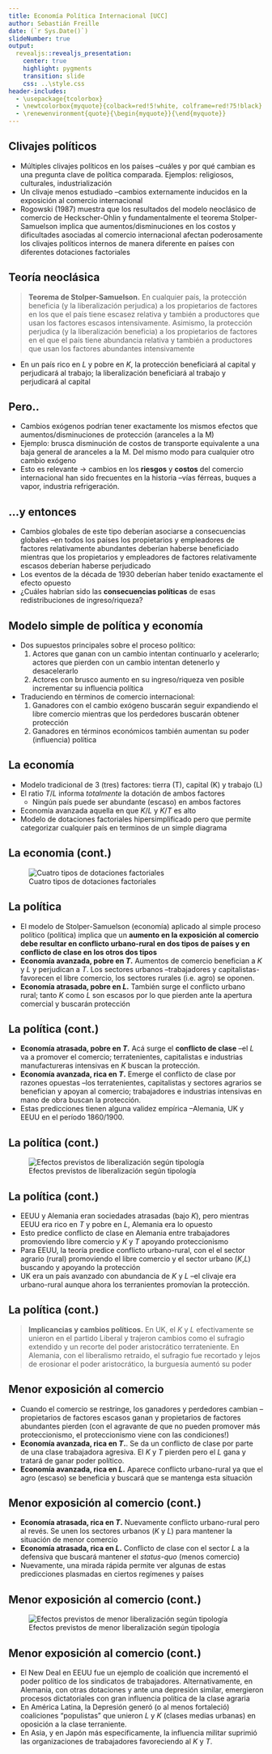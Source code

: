 ```yaml
---
title: Economía Política Internacional [UCC]
author: Sebastián Freille
date: (`r Sys.Date()`)
slideNumber: true
output:
  revealjs::revealjs_presentation:
    center: true
    highlight: pygments
    transition: slide
    css: ..\style.css
header-includes:
  - \usepackage{tcolorbox}
  - \newtcolorbox{myquote}{colback=red!5!white, colframe=red!75!black}
  - \renewenvironment{quote}{\begin{myquote}}{\end{myquote}}
---
```


## Clivajes políticos

- Múltiples clivajes políticos en los países --cuáles y por qué cambian es una pregunta clave de política comparada. Ejemplos: religiosos, culturales, industrialización
- Un clivaje menos estudiado --cambios externamente inducidos en la exposición al comercio internacional
- Rogowski (1987) muestra que los resultados del modelo neoclásico de comercio de Heckscher-Ohlin y fundamentalmente el teorema Stolper-Samuelson implica que aumentos/disminuciones en los costos y dificultades asociadas al comercio internacional afectan poderosamente los clivajes políticos internos de manera diferente en países con diferentes dotaciones factoriales

## Teoría neoclásica

> **Teorema de Stolper-Samuelson.** En cualquier país, la protección beneficia (y la liberalización perjudica) a los propietarios de factores en los que el país tiene escasez relativa y también a productores que usan los factores escasos intensivamente. Asimismo, la protección perjudica (y la liberalización beneficia) a los propietarios de factores en el que el país tiene abundancia relativa y también a productores que usan los factores abundantes intensivamente

- En un país rico en $L$ y pobre en $K$, la protección beneficiará al capital y perjudicará al trabajo; la liberalización beneficiará al trabajo y perjudicará al capital

## Pero..

- Cambios exógenos podrían tener exactamente los mismos efectos que aumentos/disminuciones de protección (aranceles a la M)
- Ejemplo: brusca disminución de costos de transporte equivalente a una baja general de aranceles a la M. Del mismo modo para cualquier otro cambio exógeno
- Esto es relevante $\longrightarrow$ cambios en los **riesgos** y **costos** del comercio internacional han sido frecuentes en la historia --vías férreas, buques a vapor, industria refrigeración.

## ...y entonces

- Cambios globales de este tipo deberían asociarse a consecuencias globales --en todos los países los propietarios y empleadores de factores relativamente abundantes deberían haberse beneficiado mientras que los propietarios y empleadores de factores relativamente escasos deberían haberse perjudicado
- Los eventos de la década de 1930 deberían haber tenido exactamente el efecto opuesto
- ¿Cuáles habrían sido las **consecuencias políticas** de esas redistribuciones de ingreso/riqueza?

## Modelo simple de política y economía

- Dos supuestos principales sobre el proceso político: 
    1. Actores que ganan con un cambio intentan continuarlo y acelerarlo; actores que pierden con un cambio intentan detenerlo y desacelerarlo
    2. Actores con brusco aumento en su ingreso/riqueza ven posible incrementar su influencia política
- Traduciendo en términos de comercio internacional:
    1. Ganadores con el cambio exógeno buscarán seguir expandiendo el libre comercio mientras que los perdedores buscarán obtener protección
    2. Ganadores en términos económicos también aumentan su poder (influencia) política

## La economía

- Modelo tradicional de 3 (tres) factores: tierra (T), capital (K) y trabajo (L)
- El ratio $T/L$ informa *totalmente* la dotación de ambos factores
  - Ningún país puede ser abundante (escaso) en ambos factores
- Economía avanzada aquella en que $K/L$ y $K/T$ es alto
- Modelo de dotaciones factoriales hipersimplificado pero que permite categorizar cualquier país en terminos de un simple diagrama

## La economia (cont.)

![Cuatro tipos de dotaciones factoriales](fig/fig_dotaciones_factoriales_01.png)

## La política

- El modelo de Stolper-Samuelson (economía) aplicado al simple proceso político (política) implica que un **aumento en la exposición al comercio debe resultar en conflicto urbano-rural en dos tipos de países y en conflicto de clase en los otros dos tipos**
- **Economía avanzada, pobre en $T$.** Aumentos de comercio benefician a $K$ y $L$ y perjudican a $T$. Los sectores urbanos --trabajadores y capitalistas- favorecen el libre comercio, los sectores rurales (i.e. agro) se oponen.
- **Economía atrasada, pobre en $L$.** También surge el conflicto urbano rural; tanto $K$ como $L$ son escasos por lo que pierden ante la apertura comercial y buscarán protección

## La política (cont.)

- **Economía atrasada, pobre en $T$.** Acá surge el **conflicto de clase** --el $L$ va a promover el comercio; terratenientes, capitalistas e industrias manufactureras intensivas en $K$ buscan la protección.
- **Economía avanzada, rica en $T$.** Emerge el conflicto de clase por razones opuestas --los terratenientes, capitalistas y sectores agrarios se benefician y apoyan al comercio; trabajadores e industrias intensivas en mano de obra buscan la protección.
- Estas predicciones tienen alguna validez empírica --Alemania, UK y EEUU en el período 1860/1900. 

## La política (cont.)

![Efectos previstos de liberalización según tipología](fig/fig_dotaciones_factoriales_02.png)

## La política (cont.)

- EEUU y Alemania eran sociedades atrasadas (bajo $K$), pero mientras EEUU era rico en $T$ y pobre en $L$, Alemania era lo opuesto
- Esto predice conflicto de clase en Alemania entre trabajadores promoviendo libre comercio y $K$ y $T$ apoyando proteccionismo 
- Para EEUU, la teoría predice conflicto urbano-rural, con el el sector agrario (rural) promoviendo el libre comercio y el sector urbano ($K$,$L$) buscando y apoyando la protección
- UK era un país avanzado con abundancia de $K$ y $L$ --el clivaje era urbano-rural aunque ahora los terranientes promovían la protección.

## La política (cont.)

> **Implicancias y cambios políticos.** En UK, el $K$ y $L$ efectivamente se unieron en el partido Liberal y trajeron cambios como el sufragio extendido y un recorte del poder aristocrático terrateniente. En Alemania, con el liberalismo retraido, el sufragio fue recortado y lejos de erosionar el poder aristocrático, la burguesía aumentó su poder

## Menor exposición al comercio

- Cuando el comercio se restringe, los ganadores y perdedores cambian --propietarios de factores escasos ganan y propietarios de factores abundantes pierden (con el agravante de que no pueden promover más proteccionismo, el proteccionismo viene con las condiciones!)
- **Economía avanzada, rica en $T$.**. Se da un conflicto de clase por parte de una clase trabajadora agresiva. El $K$ y $T$ pierden pero el $L$ gana y tratará de ganar poder político.
- **Economía avanzada, rica en $L$.** Aparece conflicto urbano-rural ya que el agro (escaso) se beneficia y buscará que se mantenga esta situación

## Menor exposición al comercio (cont.)

- **Economía atrasada, rica en $T$.** Nuevamente conflicto urbano-rural pero al revés. Se unen los sectores urbanos ($K$ y $L$) para mantener la situación de menor comercio
- **Economía atrasada, rica en $L$.** Conflicto de clase con el sector $L$ a la defensiva que buscará mantener el *status-quo* (menos comercio)
- Nuevamente, una mirada rápida permite ver algunas de estas predicciones plasmadas en ciertos regímenes y países

## Menor exposición al comercio (cont.)

![Efectos previstos de menor liberalización según tipología](fig/fig_dotaciones_factoriales_03.png)

## Menor exposición al comercio (cont.)

- El New Deal en EEUU fue un ejemplo de coalición que incrementó el poder político de los sindicatos de trabajadores. Alternativamente, en Alemania, con otras dotaciones y ante una depresión similar, emergieron procesos dictatoriales con gran influencia política de la clase agraria
- En América Latina, la Depresión generó (o al menos fortaleció) coaliciones "populistas" que unieron $L$ y $K$ (clases medias urbanas) en oposición a la clase terraniente.
- En Asia, y en Japón más especificamente, la influencia militar suprimió las organizaciones de trabajadores favoreciendo al $K$ y $T$. 



